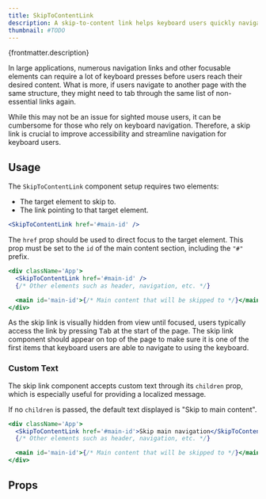 ```yaml
---
title: SkipToContentLink
description: A skip-to-content link helps keyboard users quickly navigate to the main content.
thumbnail: #TODO
---
```


<p>{frontmatter.description}</p>

<LiveExample src='SkipToContentLink.main.jsx' hideCode={true}>
  <AllExamples.SkipToContentLinkMainExample client:load />
</LiveExample>

In large applications, numerous navigation links and other focusable elements can require a lot of keyboard presses before users reach their desired content. What is more, if users navigate to another page with the same structure, they might need to tab through the same list of non-essential links again.

While this may not be an issue for sighted mouse users, it can be cumbersome for those who rely on keyboard navigation. Therefore, a skip link is crucial to improve accessibility and streamline navigation for keyboard users.

## Usage

The `SkipToContentLink` component setup requires two elements:

- The target element to skip to.
- The link pointing to that target element.

```jsx
<SkipToContentLink href='#main-id' />
```

The `href` prop should be used to direct focus to the target element. This prop must be set to the `id` of the main content section, including the `"#"` prefix.

```jsx {2}
<div className='App'>
  <SkipToContentLink href='#main-id' />
  {/* Other elements such as header, navigation, etc. */}

  <main id='main-id'>{/* Main content that will be skipped to */}</main>
</div>
```

As the skip link is visually hidden from view until focused, users typically access the link by pressing <kbd>Tab</kbd> at the start of the page. The skip link component should appear on top of the page to make sure it is one of the first items that keyboard users are able to navigate to using the keyboard.

### Custom Text

The skip link component accepts custom text through its `children` prop, which is especially useful for providing a localized message.

If no `children` is passed, the default text displayed is "Skip to main content".

```jsx {2}
<div className='App'>
  <SkipToContentLink href='#main-id'>Skip main navigation</SkipToContentLink>
  {/* Other elements such as header, navigation, etc. */}

  <main id='main-id'>{/* Main content that will be skipped to */}</main>
</div>
```

## Props

<PropsTable path='@itwin/itwinui-react/esm/core/SkipToContentLink/SkipToContentLink.d.ts' />
